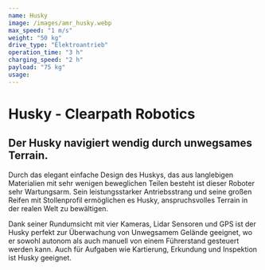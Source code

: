 ```yaml
---
name: Husky
image: /images/amr_husky.webp
max_speed: "1 m/s"
weight: "50 kg"
drive_type: "Elektroantrieb"
operation_time: "3 h"
charging_speed: "2 h"
payload: "75 kg"
usage:
---
```


# Husky - Clearpath Robotics

## Der Husky navigiert wendig durch unwegsames Terrain.

Durch das elegant einfache Design des Huskys, das aus langlebigen Materialien mit sehr wenigen beweglichen Teilen besteht ist dieser Roboter sehr Wartungsarm. Sein leistungsstarker Antriebsstrang und seine großen Reifen mit Stollenprofil ermöglichen es Husky, anspruchsvolles Terrain in der realen Welt zu bewältigen.

Dank seiner Rundumsicht mit vier Kameras, Lidar Sensoren und GPS ist der Husky perfekt zur Überwachung von Unwegsamem Gelände geeignet, wo er sowohl autonom als auch manuell von einem Führerstand gesteuert werden kann. Auch für Aufgaben wie Kartierung, Erkundung und Inspektion ist Husky geeignet.
